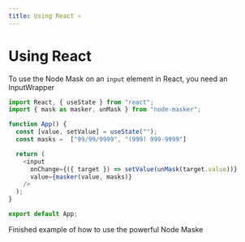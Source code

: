 ```yaml
---
title: Using React ⚛️
---
```


# Using React

To use the Node Mask on an `input` element in React, you need an InputWrapper

```javascript
import React, { useState } from "react";
import { mask as masker, unMask } from "node-masker";

function App() {
  const [value, setValue] = useState("");
  const masks =  ["99/99/9999", "(999) 999-9999"]

  return (
    <input
      onChange={({ target }) => setValue(unMask(target.value))}
      value={masker(value, masks)}
    />
  );
}

export default App;
```
Finished example of how to use the powerful Node Maske
